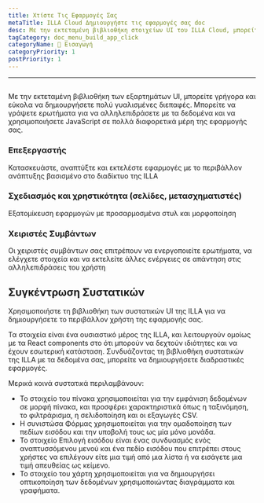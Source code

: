 ```yaml
---
title: Χτίστε Τις Εφαρμογές Σας
metaTitle: ILLA Cloud Δημιουργήστε τις εφαρμογές σας doc
desc: Με την εκτεταμένη βιβλιοθήκη στοιχείων UI του ILLA Cloud, μπορείτε γρήγορα και εύκολα να δημιουργήσετε εξαιρετικά γυαλισμένες διεπαφές
tagCategory: doc_menu_build_app_click
categoryName: 👋 Εισαγωγή
categoryPriority: 1
postPriority: 1
---
```


* * *

## <Heading hidden>Φτιάξτε τις εφαρμογές σας</Heading>

Με την εκτεταμένη βιβλιοθήκη των εξαρτημάτων UI, μπορείτε γρήγορα και εύκολα να δημιουργήσετε πολύ γυαλισμένες διεπαφές. Μπορείτε να γράψετε ερωτήματα για να αλληλεπιδράσετε με τα δεδομένα και να χρησιμοποιήσετε JavaScript σε πολλά διαφορετικά μέρη της εφαρμογής σας.

### Επεξεργαστής

Κατασκευάστε, αναπτύξτε και εκτελέστε εφαρμογές με το περιβάλλον ανάπτυξης βασισμένο στο διαδίκτυο της ILLA

### Σχεδιασμός και χρηστικότητα (σελίδες, μετασχηματιστές)

Εξατομίκευση εφαρμογών με προσαρμοσμένα στυλ και μορφοποίηση

### Χειριστές Συμβάντων

Οι χειριστές συμβάντων σας επιτρέπουν να ενεργοποιείτε ερωτήματα, να ελέγχετε στοιχεία και να εκτελείτε άλλες ενέργειες σε απάντηση στις αλληλεπιδράσεις του χρήστη

## Συγκέντρωση Συστατικών

Χρησιμοποιήστε τη βιβλιοθήκη των συστατικών UI της ILLA για να δημιουργήσετε το περιβάλλον χρήστη της εφαρμογής σας.

Τα στοιχεία είναι ένα ουσιαστικό μέρος της ILLA, και λειτουργούν ομοίως με τα React components στο ότι μπορούν να δεχτούν ιδιότητες και να έχουν εσωτερική κατάσταση. Συνδυάζοντας τη βιβλιοθήκη συστατικών της ILLA με τα δεδομένα σας, μπορείτε να δημιουργήσετε διαδραστικές εφαρμογές.

Μερικά κοινά συστατικά περιλαμβάνουν:

-   Το στοιχείο του πίνακα χρησιμοποιείται για την εμφάνιση δεδομένων σε μορφή πίνακα, και προσφέρει χαρακτηριστικά όπως η ταξινόμηση, το φιλτράρισμα, η σελιδοποίηση και οι εξαγωγές CSV.
-   Η συνιστώσα Φόρμας χρησιμοποιείται για την ομαδοποίηση των πεδίων εισόδου και την υποβολή τους ως μία μόνο μονάδα.
-   Το στοιχείο Επιλογή εισόδου είναι ένας συνδυασμός ενός αναπτυσσόμενου μενού και ένα πεδίο εισόδου που επιτρέπει στους χρήστες να επιλέγουν είτε μια τιμή από μια λίστα ή να εισάγετε μια τιμή απευθείας ως κείμενο.
-   Το στοιχείο του χάρτη χρησιμοποιείται για να δημιουργήσει οπτικοποίηση των δεδομένων χρησιμοποιώντας διαγράμματα και γραφήματα.
